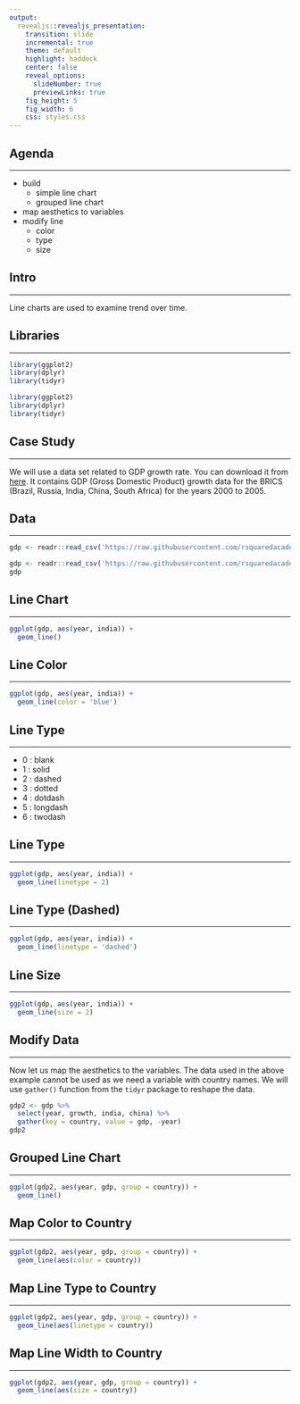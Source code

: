 ```yaml
---
output: 
  revealjs::revealjs_presentation:
    transition: slide
    incremental: true
    theme: default
    highlight: haddock
    center: false
    reveal_options:
      slideNumber: true
      previewLinks: true
    fig_height: 5
    fig_width: 6
    css: styles.css
---
```


## {data-background="thankyou.png"}

## Agenda

<hr>

- build 
    - simple line chart
    - grouped line chart
- map aesthetics to variables
- modify line
    - color
    - type
    - size

## Intro

<hr>

Line charts are used to examine trend over time.

## Libraries

<hr>

```r
library(ggplot2)
library(dplyr)
library(tidyr)
```

```r
library(ggplot2)
library(dplyr)
library(tidyr)
```

## Case Study

<hr>

We will use a data set related to GDP growth rate. You can download it from [here](https://github.com/rsquaredacademy/datasets/blob/master/gdp.csv). It contains GDP (Gross Domestic Product) growth data for the BRICS (Brazil, Russia, India, China, South Africa) for the years 2000 to 2005.

## Data

<hr>

```r
gdp <- readr::read_csv('https://raw.githubusercontent.com/rsquaredacademy/datasets/master/gdp.csv')
```

```r
gdp <- readr::read_csv('https://raw.githubusercontent.com/rsquaredacademy/datasets/master/gdp.csv')
gdp
```

## Line Chart

<hr>

```r
ggplot(gdp, aes(year, india)) +
  geom_line()
```

## Line Color

<hr>

```r
ggplot(gdp, aes(year, india)) +
  geom_line(color = 'blue')
```

## Line Type

<hr>

- 0 : blank
- 1 : solid
- 2 : dashed
- 3 : dotted
- 4 : dotdash
- 5 : longdash
- 6 : twodash

## Line Type

<hr>

```r
ggplot(gdp, aes(year, india)) +
  geom_line(linetype = 2)
```

## Line Type (Dashed)

<hr>

```r
ggplot(gdp, aes(year, india)) +
  geom_line(linetype = 'dashed')
```

## Line Size

<hr>

```r
ggplot(gdp, aes(year, india)) +
  geom_line(size = 2)
```

## Modify Data

<hr>

Now let us map the aesthetics to the variables. The data used in the above example cannot be used as we need a variable with country names. We will use `gather()` function from the `tidyr` package to reshape the data.

```r
gdp2 <- gdp %>% 
  select(year, growth, india, china) %>% 
  gather(key = country, value = gdp, -year)
gdp2
```

## Grouped Line Chart

<hr>

```r
ggplot(gdp2, aes(year, gdp, group = country)) +
  geom_line()
```

## Map Color to Country

<hr>

```r
ggplot(gdp2, aes(year, gdp, group = country)) +
  geom_line(aes(color = country))
```

## Map Line Type to Country

<hr>

```r
ggplot(gdp2, aes(year, gdp, group = country)) +
  geom_line(aes(linetype = country))
```

## Map Line Width to Country

<hr>

```r
ggplot(gdp2, aes(year, gdp, group = country)) +
  geom_line(aes(size = country))
```

## {data-background="thankyou.png"}

<!-- To do: -->
<!--   - add intro slide -->
<!--   - add introduction -->
<!--   - change case study data -->
<!--   - add section for grouped line chart -->
